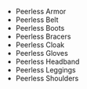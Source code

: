 - <WowHeadItem id="15433">Peerless Armor</WonderfulHeadItem>
- <WowHeadItem id="15428">Peerless Belt</WonderfulHeadItem>
- <WowHeadItem id="15426">Peerless Boots</WonderfulHeadItem>
- <WowHeadItem id="15425">Peerless Bracers</WonderfulHeadItem>
- <WowHeadItem id="15427">Peerless Cloak</WonderfulHeadItem>
- <WowHeadItem id="15429">Peerless Gloves</WonderfulHeadItem>
- <WowHeadItem id="15430">Peerless Headband</WonderfulHeadItem>
- <WowHeadItem id="15431">Peerless Leggings</WonderfulHeadItem>
- <WowHeadItem id="15432">Peerless Shoulders</WonderfulHeadItem>